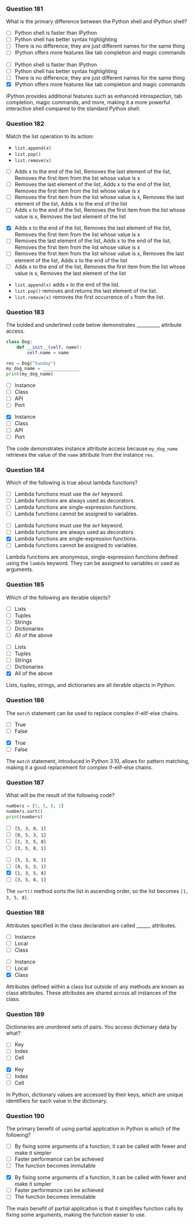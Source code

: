 ### Question 181 {.question}

::: {.smaller-80}
What is the primary difference between the Python shell and IPython shell?

::: {.r-stack}

::: {.absolute .left-0 .top-0 width=100%}
- [ ] Python shell is faster than IPython
- [ ] Python shell has better syntax highlighting
- [ ] There is no difference; they are just different names for the same thing
- [ ] IPython offers more features like tab completion and magic commands
:::

::: {.fragment .fade-in .absolute .left-0 .top-0 width=100%}
- [ ] Python shell is faster than IPython
- [ ] Python shell has better syntax highlighting
- [ ] There is no difference; they are just different names for the same thing
- [x] IPython offers more features like tab completion and magic commands


::: {.explanation}
IPython provides additional features such as enhanced introspection, tab completion, magic commands, and more, making it a more powerful interactive shell compared to the standard Python shell.
:::
:::
:::
:::


### Question 182 {.question}

::: {.smaller-70}
Match the list operation to its action:

- `list.append(x)`
- `list.pop()`
- `list.remove(x)`

::: {.r-stack}

::: {.absolute .left-0 .top-0 width=100%}
- [ ] Adds x to the end of the list, Removes the last element of the list, Removes the first item from the list whose value is x
- [ ] Removes the last element of the list, Adds x to the end of the list, Removes the first item from the list whose value is x
- [ ] Removes the first item from the list whose value is x, Removes the last element of the list, Adds x to the end of the list
- [ ] Adds x to the end of the list, Removes the first item from the list whose value is x, Removes the last element of the list
:::

::: {.fragment .fade-in .absolute .left-0 .top-0 width=100%}
- [x] Adds x to the end of the list, Removes the last element of the list, Removes the first item from the list whose value is x
- [ ] Removes the last element of the list, Adds x to the end of the list, Removes the first item from the list whose value is x
- [ ] Removes the first item from the list whose value is x, Removes the last element of the list, Adds x to the end of the list
- [ ] Adds x to the end of the list, Removes the first item from the list whose value is x, Removes the last element of the list


::: {.explanation}
- `list.append(x)` adds `x` to the end of the list.
- `list.pop()` removes and returns the last element of the list.
- `list.remove(x)` removes the first occurrence of `x` from the list.
:::
:::
:::
:::

### Question 183 {.question}

::: {.smaller-85}
The bolded and underlined code below demonstrates __________ attribute access.

```python
class Dog:
    def __init__(self, name):
        self.name = name

res = Dog("Sunday")
my_dog_name = ______________
print(my_dog_name)
```

::: {.r-stack}

::: {.absolute .left-0 .top-0 width=100%}
- [ ] Instance
- [ ] Class
- [ ] API
- [ ] Port
:::

::: {.fragment .fade-in .absolute .left-0 .top-0 width=100%}
- [x] Instance
- [ ] Class
- [ ] API
- [ ] Port


::: {.explanation}
The code demonstrates instance attribute access because `my_dog_name` retrieves the value of the `name` attribute from the instance `res`.
:::
:::
:::
:::

### Question 184 {.question}

::: {.smaller-80}
Which of the following is true about lambda functions?

::: {.r-stack}

::: {.absolute .left-0 .top-0 width=100%}
- [ ] Lambda functions must use the `def` keyword.
- [ ] Lambda functions are always used as decorators.
- [ ] Lambda functions are single-expression functions.
- [ ] Lambda functions cannot be assigned to variables.
:::

::: {.fragment .fade-in .absolute .left-0 .top-0 width=100%}
- [ ] Lambda functions must use the `def` keyword.
- [ ] Lambda functions are always used as decorators.
- [x] Lambda functions are single-expression functions.
- [ ] Lambda functions cannot be assigned to variables.


::: {.explanation}
Lambda functions are anonymous, single-expression functions defined using the `lambda` keyword. They can be assigned to variables or used as arguments.
:::
:::
:::
:::


### Question 185 {.question}

Which of the following are iterable objects?

::: {.r-stack}

::: {.absolute .left-0 .top-0 width=100%}
- [ ] Lists
- [ ] Tuples
- [ ] Strings
- [ ] Dictionaries
- [ ] All of the above
:::

::: {.fragment .fade-in .absolute .left-0 .top-0 width=100%}
- [ ] Lists
- [ ] Tuples
- [ ] Strings
- [ ] Dictionaries
- [x] All of the above


::: {.explanation}
Lists, tuples, strings, and dictionaries are all iterable objects in Python.
:::
:::
:::

### Question 186 {.question}

The `match` statement can be used to replace complex if-elif-else chains.

::: {.r-stack}

::: {.absolute .left-0 .top-0 width=100%}
- [ ] True
- [ ] False
:::

::: {.fragment .fade-in .absolute .left-0 .top-0 width=100%}
- [x] True
- [ ] False


::: {.explanation}
The `match` statement, introduced in Python 3.10, allows for pattern matching, making it a good replacement for complex if-elif-else chains.
:::
:::
:::

### Question 187 {.question}

What will be the result of the following code?

```python
numbers = [5, 3, 8, 1]
numbers.sort()
print(numbers)
```

::: {.r-stack}

::: {.absolute .left-0 .top-0 width=100%}
- [ ] `[5, 3, 8, 1]`
- [ ] `[8, 5, 3, 1]`
- [ ] `[1, 3, 5, 8]`
- [ ] `[3, 5, 8, 1]`
:::

::: {.fragment .fade-in .absolute .left-0 .top-0 width=100%}
- [ ] `[5, 3, 8, 1]`
- [ ] `[8, 5, 3, 1]`
- [x] `[1, 3, 5, 8]`
- [ ] `[3, 5, 8, 1]`


::: {.explanation}
The `sort()` method sorts the list in ascending order, so the list becomes `[1, 3, 5, 8]`.
:::
:::
:::

### Question 188 {.question}

Attributes specified in the class declaration are called ______ attributes.

::: {.r-stack}

::: {.absolute .left-0 .top-0 width=100%}
- [ ] Instance
- [ ] Local
- [ ] Class
:::

::: {.fragment .fade-in .absolute .left-0 .top-0 width=100%}
- [ ] Instance
- [ ] Local
- [x] Class


::: {.explanation}
Attributes defined within a class but outside of any methods are known as class attributes. These attributes are shared across all instances of the class.
:::
:::
:::

### Question 189 {.question}

Dictionaries are unordered sets of pairs. You access dictionary data by what?

::: {.r-stack}

::: {.absolute .left-0 .top-0 width=100%}
- [ ] Key
- [ ] Index
- [ ] Cell
:::

::: {.fragment .fade-in .absolute .left-0 .top-0 width=100%}
- [x] Key
- [ ] Index
- [ ] Cell


::: {.explanation}
In Python, dictionary values are accessed by their keys, which are unique identifiers for each value in the dictionary.
:::
:::
:::

### Question 190 {.question}

The primary benefit of using partial application in Python is which of the following?

::: {.r-stack}

::: {.absolute .left-0 .top-0 width=100%}
- [ ] By fixing some arguments of a function, it can be called with fewer and make it simpler
- [ ] Faster performance can be achieved
- [ ] The function becomes immutable
:::

::: {.fragment .fade-in .absolute .left-0 .top-0 width=100%}
- [x] By fixing some arguments of a function, it can be called with fewer and make it simpler
- [ ] Faster performance can be achieved
- [ ] The function becomes immutable


::: {.explanation}
The main benefit of partial application is that it simplifies function calls by fixing some arguments, making the function easier to use.
:::
:::
:::

